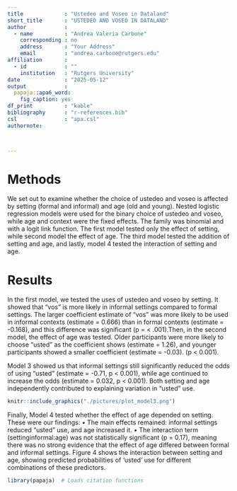 ```yaml
---
title             : "Ustedeo and Voseo in Dataland"
short_title       : "USTEDEO AND VOSEO IN DATALAND"
author            : 
  - name          : "Andrea Valeria Carbone"
    corresponding : no
    address       : "Your Address"
    email         : "andrea.carbone@rutgers.edu"
affiliation       :
  - id            : ""
    institution   : "Rutgers University"
date              : "2025-05-12"
output            : 
  papaja::apa6_word:
    fig_caption: yes
df_print          : "kable"
bibliography      : "r-references.bib"
csl               : "apa.csl" 
authornote:



---
```


#######

# Methods
We set out to examine whether the choice of ustedeo and voseo is affected by setting (formal and informal) and age (old and young). Nested logistic regression models were used for the binary choice of ustedeo and voseo, while age and context were the fixed effects. The family was binomial and with a logit link function. The first model tested only the effect of setting, while second model the effect of age. The third model tested the addition of setting and age, and lastly, model 4 tested the interaction of setting and age. 

# Results

In the first model, we tested the uses of ustedeo and voseo by setting. It showed that "vos" is more likely in informal settings compared to formal settings. The larger coefficient estimate of "vos" was more likely to be used in informal contexts (estimate = 0.666) than in formal contexts (estimate = -0.168), and this  difference was significant (p = < .001).Then, in the second model, the effect of age was tested. Older participants were more likely to choose "usted" as the coefficient shows (estimate = 1.26), and younger participants showed a smaller coefficient (estimate = -0.03). (p < 0.001). 

Model 3 showed us that informal settings still significantly reduced the odds of using "usted" (estimate = -0.71, p < 0.001), while age continued to increase the odds (estimate = 0.032, p < 0.001). Both setting and age independently contributed to explaining variation in "usted" use.

```r
knitr::include_graphics("./pictures/plot_model3.png")
```

Finally, Model 4 tested whether the effect of age depended on setting. These were our findings:
    • The main effects remained: informal settings reduced "usted" use, and age increased it.
    • The interaction term (settinginformal:age) was not statistically significant (p = 0.17), meaning there was no strong evidence that the effect of age differed between formal and informal settings.
Figure 4 shows the interaction between setting and age, showing predicted probabilities of ‘usted’ use for different combinations of these predictors.

```r
library(papaja)  # Loads citation functions
```









